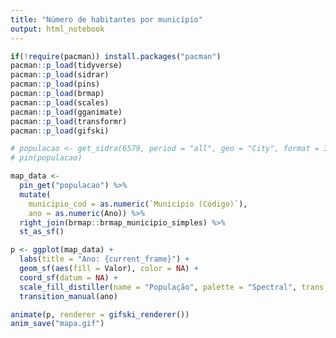 ```yaml
---
title: "Número de habitantes por município"
output: html_notebook
---
```


```r
if(!require(pacman)) install.packages("pacman")
pacman::p_load(tidyverse)
pacman::p_load(sidrar)
pacman::p_load(pins)
pacman::p_load(brmap)
pacman::p_load(scales)
pacman::p_load(gganimate)
pacman::p_load(transformr)
pacman::p_load(gifski)
```

```r
# populacao <- get_sidra(6579, period = "all", geo = "City", format = 3) %>% as_tibble()
# pin(populacao)

map_data <-
  pin_get("populacao") %>%
  mutate(
    municipio_cod = as.numeric(`Município (Código)`),
    ano = as.numeric(Ano)) %>%
  right_join(brmap::brmap_municipio_simples) %>%
  st_as_sf()

p <- ggplot(map_data) +
  labs(title = "Ano: {current_frame}") +
  geom_sf(aes(fill = Valor), color = NA) +
  coord_sf(datum = NA) +
  scale_fill_distiller(name = "População", palette = "Spectral", trans = "log10", labels = scales::label_number_si()) +
  transition_manual(ano)

animate(p, renderer = gifski_renderer())
anim_save("mapa.gif")
```

